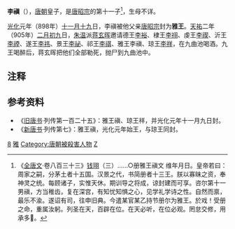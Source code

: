 '''李禛'''（{{bd|？||905年||catIdx=L李}}），[[唐朝|唐朝]]皇子，是[[唐昭宗|唐昭宗]]的第十一子<ref>《[[全唐文|全唐文]]·卷八百三十三》[[钱珝|钱珝]]（三）……○册雅王禛文 维年月日。皇帝若曰：周家之嗣，分茅土者十五国。汉景之代，书简册者十三王。朕以寡昧之资，奉神灵之统。每顾诸子，实惟天休。期训导之将成，谅封建而可享。咨尔第十一男禛，方当稚齿，复在深宫，有知忧知惧之心，见学礼学诗之性。自然而禀，最乐不渝。遂诏有司，往申旧典。今遣某官某乙持节册尔为雅王。於戏！受册之命，重属汝躬。列圣在天，百辟在位。在天必听，在位必观。罔怠交修，用承多。</ref>，生母不详。

[[光化|光化]]元年（898年）[[十一月十九|十一月十九]]日，李禛被他父亲[[唐昭宗|唐昭宗]]封为'''雅王'''。[[天祐_(唐朝)|天祐]]二年（905年）[[二月初九|二月初九]]日，[[朱温|朱温]]派[[蒋玄晖|蒋玄晖]]邀请德王[[李裕|李裕]]、棣王[[李祤|李祤]]、虔王[[李禊|李禊]]、沂王[[李禋|李禋]]、遂王[[李祎_(遂王)|李祎]]、景王[[李祕|李祕]]、祁王[[李祺_(祁王)|李祺]]、雅王李禛、琼王[[李祥_(瓊王)|李祥]]，在九曲池喝酒。九王喝醉后，蒋玄晖把他们全部勒死，抛尸到九曲池中。

== 注释 ==

{{Reflist}}

==参考资料==
*《[[旧唐书|旧唐书]]·列传第一百二十五》：雅王禛、琼王祥，并光化元年十一月九日封。
*《[[新唐书|新唐书]]·列传第七》：雅王禛，光化元年始王，与琼王同封。

[[Category:唐昭宗皇子|8]]
[[Category:唐朝宗室国王|雅]]
[[Category:唐朝被殺害人物|Category:唐朝被殺害人物]]
[[Category:李姓|Z]]